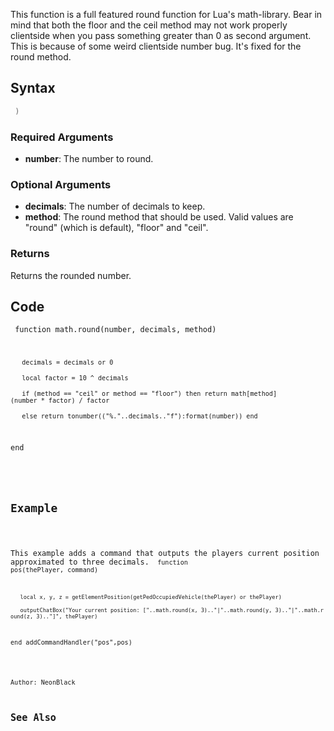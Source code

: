 {{Useful Function}}
<lowercasetitle></lowercasetitle>

This function is a full featured round function for Lua's math-library.
Bear in mind that both the floor and the ceil method may not work properly clientside when you pass something greater than 0 as second argument. This is because of some weird clientside number bug. It's fixed for the round method.

==Syntax==
<syntaxhighlight lang="lua"> )</syntaxhighlight>

===Required Arguments===
* '''number''': The number to round.

===Optional Arguments===
{{OptionalArg}}
* '''decimals''': The number of decimals to keep.
* '''method''': The round method that should be used. Valid values are "round" (which is default), "floor" and "ceil".

===Returns===
Returns the rounded number.

==Code==
<section name="Server- and/or clientside Script" class="both" show="true">
<code lang="lua">
function math.round(number, decimals, method)
    decimals = decimals or 0
    local factor = 10 ^ decimals
    if (method == "ceil" or method == "floor") then return math[method](number * factor) / factor
    else return tonumber(("%."..decimals.."f"):format(number)) end
end
</syntaxhighlight>
</section>

==Example==
<section name="Serverside Example" class="server" show="true">
This example adds a command that outputs the players current position approximated to three decimals.
<code lang="lua">
function pos(thePlayer, command)
	local x, y, z = getElementPosition(getPedOccupiedVehicle(thePlayer) or thePlayer)
	outputChatBox("Your current position: ["..math.round(x, 3).."|"..math.round(y, 3).."|"..math.round(z, 3).."]", thePlayer)
end
addCommandHandler("pos",pos)
</syntaxhighlight>
</section>

Author: NeonBlack

==See Also==
{{Useful_Functions}}